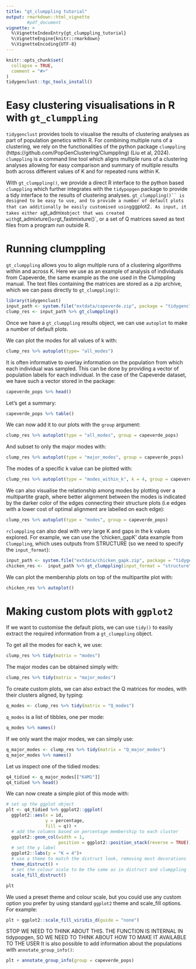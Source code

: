 ```yaml
---
title: "gt_clumppling tutorial"
output: rmarkdown::html_vignette
        #pdf_document
vignette: >
  %\VignetteIndexEntry{gt_clumppling_tutorial}
  %\VignetteEngine{knitr::rmarkdown}
  %\VignetteEncoding{UTF-8}
---
```


```r
knitr::opts_chunk$set(
  collapse = TRUE,
  comment = "#>"
)
tidygenclust::tgc_tools_install()
```

# Easy clustering visualisations in R with `gt_clumppling`

`tidygenclust` provides tools to visualise the results of clustering analyses as 
part of population genetics within R. For combining multiple runs of a clustering,
we rely on the functionalities of the python package `clumppling` (https://github.com/PopGenClustering/Clumppling)
(Liu et al, 2024). `clumppling` is a command line tool which aligns multiple runs of a clustering
analyses allowing for easy comparison and summary of multiple results both across 
different values of K and for repeated runs within K.
 
With `gt_clumppling()`, we provide a direct R interface to the python based
`clumppling` which further integrates with the `tidypopgen` package to provide a 
tidy interface to the results of clustering analyses. `gt_clumppling()`` is designed
to be easy to use, and to provide a number of default plots that can additionally
be easily customised using `ggplot2`. As input, it takes either a `gt_admix` object that
was created with `gt_admixture()` or `gt_fastmixture()`, or a set of Q matrices saved
as text files from a program run outside R.


# Running clumppling

`gt_clumppling` allows you to align multiple runs of a clustering algorithms within
and across K. Here we use as an example of analysis of individuals from Capeverde,
the same example as the one used in the Clumppling manual. The text files containing
the matrices are stored as a zip archive, which we can pass directly to `gt_clumppling()`:
```r
library(tidygenclust)
input_path <- system.file("extdata/capeverde.zip", package = "tidygenclust")
clump_res <- input_path %>% gt_clumppling()
```

Once we have a `gt_clumppling` results object, we can use `autoplot` to make a 
number of default plots. 

We can plot the modes for all values of k with:
```r
clump_res %>% autoplot(type= "all_modes")
```

It is often informative to overlay information on the population from which each individual
was sampled. This can be done by providing a vector of population labels for each individual.
In the case of the Capeverde dataset, we have such a vector stored in the package:

```r
capeverde_pops %>% head()
```

Let's get a summary:
```r
capeverde_pops %>% table()
```

We can now add it to our plots with the `group` argument:
```r
clump_res %>% autoplot(type = "all_modes", group = capeverde_pops)
```

And subset to only the major modes with:
```r
clump_res %>% autoplot(type = "major_modes", group = capeverde_pops)
```

The modes of a specific k value can be plotted with:
```r
clump_res %>% autoplot(type = "modes_within_k", k = 4, group = capeverde_pops)
```


We can also visualise the relationship among modes by plotting over a 
multipartite graph, where better alignment between the modes is indicated by the
darker color of the edges connecting their structure plots (i.e edges with a 
lower cost of optimal alignment are labelled on each edge):
```r
clump_res %>% autoplot(type = "modes", group = capeverde_pops)
```

`rclumppling` can also deal with very large K and gaps in the k values explored.
For example, we can use the 'chicken_gapK' data example from `Clumppling`,
which uses outputs from STRUCTURE (so we need to specify the `input_format`):
```r
input_path <- system.file("extdata/chicken_gapk.zip", package = "tidygenclust")
chicken_res <-  input_path %>% gt_clumppling(input_format = "structure")
```

We can plot the membership plots on top of the multipartite plot with:
```r
chicken_res %>% autoplot()
```

# Making custom plots with `ggplot2`

If we want to customise the default plots, we can use `tidy()` to easily extract 
the required information from a `gt_clumppling` object. 

To get all the modes for each k, we use:
```r
clump_res %>% tidy(matrix = "modes")
```

The major modes can be obtained simply with:
```r
clump_res %>% tidy(matrix = "major_modes")
```

To create custom plots, we can also extract the Q matrices for modes, with their 
clusters aligned, by typing:
```r
q_modes <- clump_res %>% tidy(matrix = "Q_modes")
```

`q_modes` is a list of tibbles, one per mode:
```r
q_modes %>% names()
```

If we only want the major modes, we can simply use:
```r
q_major_modes <- clump_res %>% tidy(matrix = "Q_major_modes")
q_major_modes %>% names()
```

Let us inspect one of the tidied modes:
```r
q4_tidied <- q_major_modes[["K4M1"]]
q4_tidied %>% head()
```

We can now create a simple plot of this mode with:
```r
# set up the ggplot object
plt <- q4_tidied %>% ggplot2::ggplot(
  ggplot2::aes(x = id,
               y = percentage,
               fill = q)) +
  # add the columns based on percentage membership to each cluster
  ggplot2::geom_col(width = 1,
                    position = ggplot2::position_stack(reverse = TRUE))+
  # set the y label
  ggplot2::labs(y = "K = 4")+
  # use a theme to match the distruct look, removing most decorations
  theme_distruct() +
  # set the colour scale to be the same as in distruct and clumppling
  scale_fill_distruct()

plt
```

We used a preset theme and colour scale, but you could use any custom option
you prefer by using standard `ggplot2` theme and scale_fill options. 
For example:
```r
plt + ggplot2::scale_fill_viridis_d(guide = "none")
```

STOP WE NEED TO THINK ABOUT THIS. THE FUNCTION IS INTERNAL IN tidypopgen, SO WE NEED TO THINK ABOUT HOW TO MAKE IT AVAILABLE TO THE USER
It is also possible to add information about the populations with
`annotate_group_info()`:
```r
plt + annotate_group_info(group = capeverde_pops)
```

